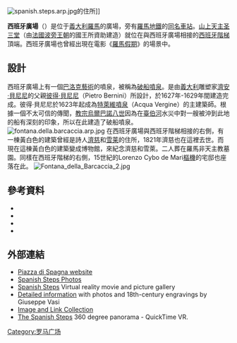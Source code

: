 {{NoteTA
|G1=Popes
}}
[[File:spanish.steps.arp.jpg|thumb]]的住所]]

'''西班牙廣場'''（{{lang-it|Piazza di Spagna}}）是位于[[義大利|義大利]][[羅馬|羅馬]]的廣場，旁有[[羅馬地鐵|羅馬地鐵]]的[[西班牙廣場站|同名車站]]。[[山上天主圣三堂|山上天主圣三堂]]（由[[法國|法國]][[波旁王朝|波旁王朝]]的國王所資助建造）就位在與西班牙廣場相接的[[西班牙階梯|西班牙階梯]]頂端。西班牙廣場也曾經出現在電影《[[羅馬假期|羅馬假期]]》的場景中。

==設計==
西班牙廣場上有一個[[巴洛克藝術|巴洛克藝術]]的噴泉，被稱為[[破船噴泉|破船噴泉]]。是由[[義大利|義大利]]雕塑家[[濟安·貝尼尼|濟安·貝尼尼]]的父親[[彼得·貝尼尼|彼得·貝尼尼]]（Pietro Bernini）所設計，於1627年-1629年間建造完成。彼得·貝尼尼於1623年起成為[[特萊維噴泉|特萊維噴泉]]（Acqua Vergine）的主建築師。根據一個不太可信的傳聞，[[教宗烏爾巴諾八世|教宗烏爾巴諾八世]]因為在[[臺伯河|臺伯河]]水災中對一艘被沖到此地的船有深刻的印象，所以在此建造了破船噴泉。
[[File:fontana.della.barcaccia.arp.jpg|thumb]]
在西班牙廣場與西班牙階梯相接的右側，有一棟黃白色的建築曾經是詩人[[濟慈|濟慈]]和[[雪莱|雪莱]]的住所，1821年濟慈也在這裡去世。而現在這棟黃白色的建築變成博物館，來紀念濟慈和雪萊。二人葬在羅馬非天主教墓園。同樣在西班牙階梯的右側，15世紀的Lorenzo Cybo de Mari[[樞機|樞機]]的宅邸也座落在此。
[[File:Fontana_della_Barcaccia_2.jpg|right]]

==參考資料==
*{{cite book|first= Carlo Alberto |last=Ferrari di Valbona |title=I viventi diritti dell’Italia a palazzo Farnese alla scalinata ed alla Trinità dei Monti in Roma|location=Rome|publisher=Edizioni d’Arte|year=1965}}
*{{cite journal|first= Pio |last=Pecchiai|title=Regesti dei documenti patrimoniali del Convento Romano della Trinità dei Monti|journal=Archivi|issue=25|pages=pp. 406-423|year=1958}}
*{{cite book|first=Claudio |last=Rendina|title=Enciclopedia di Roma|publisher=Newton Compton|location=Rome|year=2000}}
*{{cite book|first=Luigi |last=Salerno|title=Piazza di Spagna|location=Naples|year=1967}}
{{Commons|Piazza di Spagna (Roma)}}


==外部連結==
*[http://www.piazzadispagna.it/ Piazza di Spagna website] {{Wayback|url=http://www.piazzadispagna.it/ |date=20210226101212 }}
*[http://www.romestate.it/fotobook_event.php?id=17&lang=eng Spanish Steps Photos]{{Webarchive|url=https://archive.is/20060603072554/http://www.romestate.it/fotobook_event.php?id=17&lang=eng |date=2006-06-03 }}
*[http://www.italyguides.it/us/roma/spanish_steps.htm Spanish Steps] {{Wayback|url=http://www.italyguides.it/us/roma/spanish_steps.htm |date=20060511124557 }} Virtual reality movie and picture gallery
*[http://www.romeartlover.it/Vasi40.html Detailed information] {{Wayback|url=http://www.romeartlover.it/Vasi40.html |date=20180520155643 }} with photos and 18th-century engravings by Giuseppe Vasi
*[http://travel.duchs.com/Italy/Rome/See/Spanish_Steps/ Image and Link Collection]{{dead link|date=2018年4月 |bot=InternetArchiveBot |fix-attempted=yes }}
*[http://www.panoramas.dk/fullscreen5/f3_rome.html The Spanish Steps]{{Wayback|url=http://www.panoramas.dk/fullscreen5/f3_rome.html |date=20130701063109 }} 360 degree panorama - QuickTime VR.

{{Authority control}}
[[Category:罗马广场|Category:罗马广场]]
{{罗马地标}}